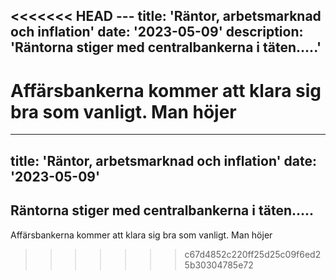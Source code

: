 <<<<<<< HEAD
﻿---
title: 'Räntor, arbetsmarknad och inflation'
date: '2023-05-09'
description: 'Räntorna stiger med centralbankerna i täten.....'
---


Affärsbankerna kommer att klara sig bra som vanligt. Man höjer
=======
---
title: 'Räntor, arbetsmarknad och inflation'
date: '2023-05-09'
---
Räntorna stiger med centralbankerna i täten.....
---


Affärsbankerna kommer att klara sig bra som vanligt. Man höjer 
>>>>>>> c67d4852c220ff25d25c09f6ed25b30304785e72
